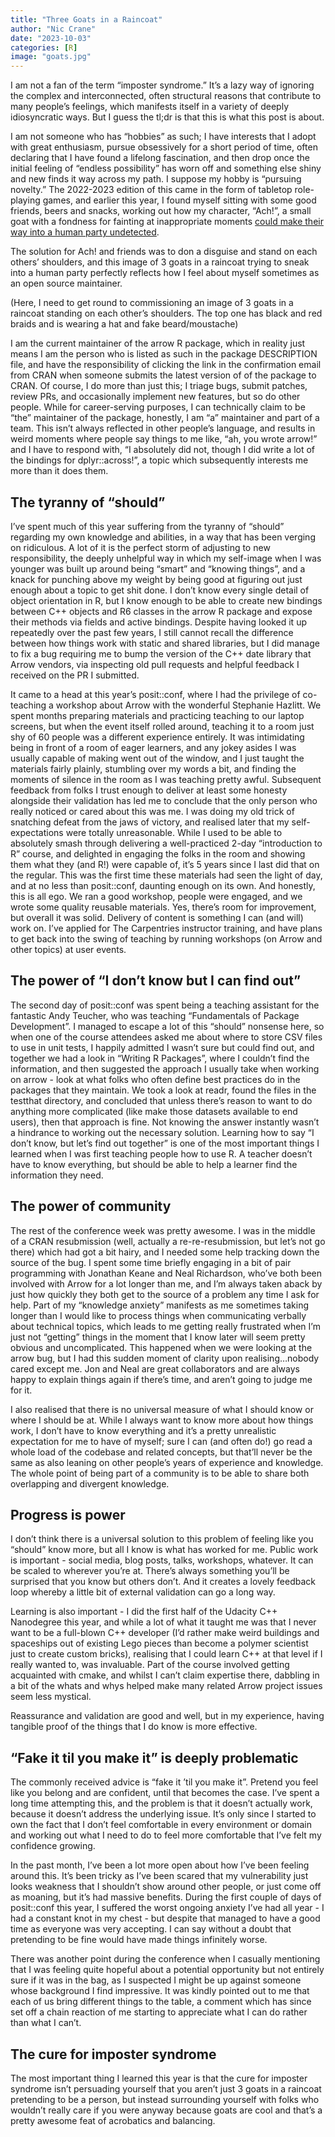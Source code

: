 ```yaml
---
title: "Three Goats in a Raincoat"
author: "Nic Crane"
date: "2023-10-03"
categories: [R]
image: "goats.jpg"
---
```


I am not a fan of the term "imposter syndrome." It's a lazy way of ignoring the complex and interconnected, often structural reasons that contribute to many people's feelings, which manifests itself in a variety of deeply idiosyncratic ways.  But I guess the tl;dr is that this is what this post is about.

I am not someone who has "hobbies" as such; I have interests that I adopt with great enthusiasm, pursue obsessively for a short period of time, often declaring that I have found a lifelong fascination, and then drop once the initial feeling of "endless possibility" has worn off and something else shiny and new finds it way across my path. I suppose my hobby is "pursuing novelty." The 2022-2023 edition of this came in the form of tabletop role-playing games, and earlier this year, I found myself sitting with some good friends, beers and snacks, working out how my character, "Ach!", a small goat with a fondness for fainting at inappropriate moments [could make their way into a human party undetected](https://rpggeek.com/image/4971174/goat-crashers).

The solution for Ach! and friends was to don a disguise and stand on each others' shoulders, and this image of 3 goats in a raincoat trying to sneak into a human party perfectly reflects how I feel about myself sometimes as an open source maintainer.

(Here, I need to get round to commissioning an image of 3 goats in a raincoat standing on each other's shoulders. The top one has black and red braids and is wearing a hat and fake beard/moustache)

I am the current maintainer of the arrow R package, which in reality just means I am the person who is listed as such in the package DESCRIPTION file, and have the responsibility of clicking the link in the confirmation email from CRAN when someone submits the latest version of of the package to CRAN. Of course, I do more than just this; I triage bugs, submit patches, review PRs, and occasionally implement new features, but so do other people. While for career-serving purposes, I can technically claim to be "the" maintainer of the package, honestly, I am "a" maintainer and part of a team. This isn't always reflected in other people's language, and results in weird moments where people say things to me like, "ah, you wrote arrow!" and I have to respond with, "I absolutely did not, though I did write a lot of the bindings for dplyr::across!", a topic which subsequently interests me more than it does them.

## The tyranny of "should"

I've spent much of this year suffering from the tyranny of "should" regarding my own knowledge and abilities, in a way that has been verging on ridiculous. A lot of it is the perfect storm of adjusting to new responsibility, the deeply unhelpful way in which my self-image when I was younger was built up around being "smart" and "knowing things", and a knack for punching above my weight by being good at figuring out just enough about a topic to get shit done. I don't know every single detail of object orientation in R, but I know enough to be able to create new bindings between C++ objects and R6 classes in the arrow R package and expose their methods via fields and active bindings. Despite having looked it up repeatedly over the past few years, I still cannot recall the difference between how things work with static and shared libraries, but I did manage to fix a bug requiring me to bump the version of the C++ date library that Arrow vendors, via inspecting old pull requests and helpful feedback I received on the PR I submitted.

It came to a head at this year's posit::conf, where I had the privilege of co-teaching a workshop about Arrow with the wonderful Stephanie Hazlitt. We spent months preparing materials and practicing teaching to our laptop screens, but when the event itself rolled around, teaching it to a room just shy of 60 people was a different experience entirely. It was intimidating being in front of a room of eager learners, and any jokey asides I was usually capable of making went out of the window, and I just taught the materials fairly plainly, stumbling over my words a bit, and finding the moments of silence in the room as I was teaching pretty awful. Subsequent feedback from folks I trust enough to deliver at least some honesty alongside their validation has led me to conclude that the only person who really noticed or cared about this was me. I was doing my old trick of snatching defeat from the jaws of victory, and realised later that my self-expectations were totally unreasonable.  While I used to be able to absolutely smash through delivering a well-practiced 2-day "introduction to R" course, and delighted in engaging the folks in the room and showing them what they (and R!) were capable of, it's 5 years since I last did that on the regular. This was the first time these materials had seen the light of day, and at no less than posit::conf, daunting enough on its own. And honestly, this is all ego. We ran a good workshop, people were engaged, and we wrote some quality reusable materials. Yes, there's room for improvement, but overall it was solid.  Delivery of content is something I can (and will) work on. I've applied for The Carpentries instructor training, and have plans to get back into the swing of teaching by running workshops (on Arrow and other topics) at user events.

## The power of "I don't know but I can find out"

The second day of posit::conf was spent being a teaching assistant for the fantastic Andy Teucher, who was teaching "Fundamentals of Package Development". I managed to escape a lot of this "should" nonsense here, so when one of the course attendees asked me about where to store CSV files to use in unit tests, I happily admitted I wasn't sure but could find out, and together we had a look in "Writing R Packages", where I couldn't find the information, and then suggested the approach I usually take when working on arrow - look at what folks who often define best practices do in the packages that they maintain. We took a look at readr, found the files in the testthat directory, and concluded that unless there's reason to want to do anything more complicated (like make those datasets available to end users), then that approach is fine. Not knowing the answer instantly wasn't a hindrance to working out the necessary solution.  Learning how to say “I don't know, but let's find out together” is one of the most important things I learned when I was first teaching people how to use R.  A teacher doesn’t have to know everything, but should be able to help a learner find the information they need.

## The power of community

The rest of the conference week was pretty awesome. I was in the middle of a CRAN resubmission (well, actually a re-re-resubmission, but let's not go there) which had got a bit hairy, and I needed some help tracking down the source of the bug.  I spent some time briefly engaging in a bit of pair programming with Jonathan Keane and Neal Richardson, who've both been involved with Arrow for a lot longer than me, and I'm always taken aback by just how quickly they both get to the source of a problem any time I ask for help. Part of my "knowledge anxiety" manifests as me sometimes taking longer than I would like to process things when communicating verbally about technical topics, which leads to me getting really frustrated when I'm just not "getting" things in the moment that I know later will seem pretty obvious and uncomplicated. This happened when we were looking at the arrow bug, but I had this sudden moment of clarity upon realising...nobody cared except me. Jon and Neal are great collaborators and are always happy to explain things again if there's time, and aren't going to judge me for it.

I also realised that there is no universal measure of what I should know or where I should be at.  While I always want to know more about how things work, I don't have to know everything and it's a pretty unrealistic expectation for me to have of myself; sure I can (and often do!) go read a whole load of the codebase and related concepts, but that’ll never be the same as also leaning on other people’s years of experience and knowledge.  The whole point of being part of a community is to be able to share both overlapping and divergent knowledge.

## Progress is power

I don’t think there is a universal solution to this problem of feeling like you “should” know more, but all I know is what has worked for me.  Public work is important - social media, blog posts, talks, workshops, whatever.  It can be scaled to wherever you’re at.  There’s always something you’ll be surprised that you know but others don’t.  And it creates a lovely feedback loop whereby a little bit of external validation can go a long way.

Learning is also important - I did the first half of the Udacity C++ Nanodegree this year, and while a lot of what it taught me was that I never want to be a full-blown C++ developer (I’d rather make weird buildings and spaceships out of existing Lego pieces than become a polymer scientist just to create custom bricks), realising that I could learn C++ at that level if I really wanted to, was invaluable.  Part of the course involved getting acquainted with cmake, and whilst I can’t claim expertise there, dabbling in a bit of the whats and whys helped make many related Arrow project issues seem less mystical.  

Reassurance and validation are good and well, but in my experience, having tangible proof of the things that I do know is more effective.

## “Fake it til you make it” is deeply problematic

The commonly received advice is “fake it ‘til you make it”.  Pretend you feel like you belong and are confident, until that becomes the case.  I’ve spent a long time attempting this, and the problem is that it doesn’t actually work, because it doesn’t address the underlying issue.  It’s only since I started to own the fact that I don’t feel comfortable in every environment or domain and working out what I need to do to feel more comfortable that I’ve felt my confidence growing.  

In the past month, I’ve been a lot more open about how I’ve been feeling around this.  It’s been tricky as I’ve been scared that my vulnerability just looks weakness that I shouldn’t show around other people, or just come off as moaning, but it’s had massive benefits.  During the first couple of days of posit::conf this year, I suffered the worst ongoing anxiety I’ve had all year - I had a constant knot in my chest - but despite that managed to have a good time as everyone was very accepting.  I can say without a doubt that pretending to be fine would have made things infinitely worse.

There was another point during the conference when I casually mentioning that I was feeling quite hopeful about a potential opportunity but not entirely sure if it was in the bag, as I suspected I might be up against someone whose background I find impressive.  It was kindly pointed out to me that each of us bring different things to the table, a comment which has since set off a chain reaction of me starting to appreciate what I can do rather than what I can’t.

## The cure for imposter syndrome

The most important thing I learned this year is that the cure for imposter syndrome isn't persuading yourself that you aren't just 3 goats in a raincoat pretending to be a person, but instead surrounding yourself with folks who wouldn't really care if you were anyway because goats are cool and that's a pretty awesome feat of acrobatics and balancing.

